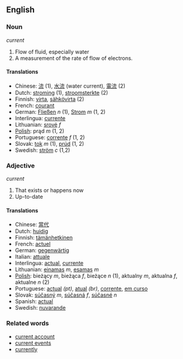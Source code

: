 == English ==

=== Noun ===

''current''
# Flow of fluid, especially water
# A measurement of the rate of flow of electrons.

==== Translations ====
*Chinese: [[流]] (1), [[水流]] (water current), [[電流]] (2)
*Dutch: [[stroming]] (1), [[stroomsterkte]] (2)
*Finnish: [[virta]], [[sähkövirta]] (2)
*French: [[courant]]
*German: [[Fließen]] ''n'' (1), [[Strom]] ''m'' (1, 2)
*Interlingua: [[currente]]
*Lithuanian: [[srovė]] ''f''
*[[Polish]]: prąd ''m'' (1, 2)
*Portuguese: [[corrente]] ''f'' (1, 2)
*Slovak: [[tok]] ''m'' (1), [[prúd]] (1, 2)
*Swedish: [[ström]] ''c'' (1,2)

=== Adjective ===

''current''
# That exists or happens now
# Up-to-date

==== Translations ====
*Chinese: [[當代]]
*Dutch: [[huidig]]
*Finnish: [[tämänhetkinen]]
*French: [[actuel]]
*German: [[gegenwärtig]]
*Italian: [[attuale]]
*Interlingua: [[actual]], [[currente]]
*Lithuanian: [[einamas]] ''m'', [[esamas]] ''m''
*[[Polish]]: bieżący ''m'', bieżąca ''f'', bieżące ''n'' (1), aktualny ''m'', aktualna ''f'', aktualne ''n'' (2)
*Portuguese: [[actual]] ''(pt)'', [[atual]] ''(br)'', [[corrente]], [[em curso]]
*Slovak: [[súčasný]] ''m'', [[súčasná]] ''f'', [[súčasné]] ''n''
*Spanish: [[actual]]
*Swedish: [[nuvarande]]

=== Related words ===

*[[current account]]
*[[current events]]
*[[currently]]